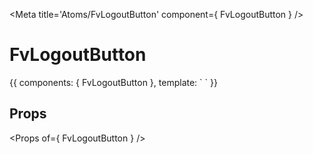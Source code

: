 
<Meta title='Atoms/FvLogoutButton' component={ FvLogoutButton } />

# FvLogoutButton

<Canvas>
<Story name='Common' height='150px'>{{
  components: { FvLogoutButton },
  template: `<FvLogoutButton>
  </FvLogoutButton>`
}}</Story>
</Canvas>

## Props

<Props of={ FvLogoutButton } />
